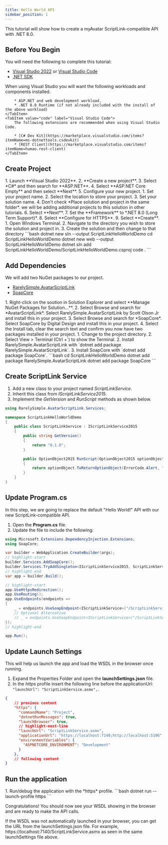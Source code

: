```yaml
---
title: Hello World API
sidebar_position: 1
---
```



This tutorial will show how to create a myAvatar ScriptLink-compatible API with .NET 8.0.

## Before You Begin

You will need the following to complete this tutorial:

* [Visual Studio 2022](https://visualstudio.microsoft.com/downloads/) or [Visual Studio Code](https://code.visualstudio.com/)
* [.NET SDK](https://learn.microsoft.com/en-us/dotnet/core/install/)

<Tabs groupId="ide" queryString="ide">
    <TabItem value="vs" label="Visual Studio" default>
        When using Visual Studio you will want the following workloads and components installed.

        * ASP.NET and web development workload.
        * .NET 8.0 Runtime (if not already included with the install of the above workload)
    </TabItem>
    <TabItem value="code" label="Visual Studio Code">
        The following extensions are recommended when using Visual Studio Code.

        * [C# Dev Kit](https://marketplace.visualstudio.com/items?itemName=ms-dotnettools.csdevkit)
        * [REST Client](https://marketplace.visualstudio.com/items?itemName=humao.rest-client)
    </TabItem>
</Tabs>

## Create Project

<Tabs groupId="ide" queryString="ide">
    <TabItem value="vs" label="Visual Studio" default>
        1. Launch **Visual Studio 2022**.
        2. **Create a new project**.
        3. Select *C#* and then search for **ASP.NET**.
        4. Select **ASP.NET Core Empty** and then select **Next**.
        5. Configure your new project.
            1. Set your project name.
            2. Select the location to store your project.
            3. Set your solution name.
            4. Don't check *Place solution and project in the same folder*. we will be adding additional projects to this solution in other tutorials.
        6. Select **Next**.
        7. Set the **Framework** to *.NET 8.0 (Long Term Support)*.
        8. Select **Configure for HTTPS**.
        9. Select **Create**.
    </TabItem>
    <TabItem value="code" label="Visual Studio Code">
        1. Open Windows Terminal.
        2. Navigate to the directory you wish to store the solution and project in.
        3. Create the solution and then change to that directory
        ```bash
        dotnet new sln --output ScriptLinkHelloWorldDemo
        cd ScriptLinkHelloWorldDemo
        dotnet new web --output ScriptLinkHelloWorldDemo
        dotnet sln add ScriptLinkHelloWorldDemo/ScriptLinkHelloWorldDemo.csproj
        code .
        ```
    </TabItem>
</Tabs>

## Add Dependencies

We will add two NuGet packages to our project.

* [RarelySimple.AvatarScriptLink](https://www.nuget.org/packages/RarelySimple.AvatarScriptLink)
* [SoapCore](https://www.nuget.org/packages/SoapCore)

<Tabs groupId="ide" queryString="ide">
    <TabItem value="vs" label="Visual Studio" default>
        1. Right-click on the soution in Solution Explorer and select **Manage NuGet Packages for Solution...**.
        2. Select Browse and search for *AvatarScriptLink*. Select RarelySimple.AvatarScriptLink by Scott Olson Jr and install this in your project.
        3. Select Browse and search for *SoapCore*. Select SoapCore by Digital Design and install this in your project.
        4. Select the Install tab, clear the search text and confirm you now have two packages installed in your project.
    </TabItem>
    <TabItem value="code" label="Visual Studio Code">
        1. Change to the project directory.
        2. Select View > Terminal (Ctrl +`) to show the Terminal.
        2. Install RarelySimple.AvatarScriptLink with `dotnet add package RarelySimple.AvatarScriptLink`.
        3. Install SoapCore with `dotnet add package SoapCore`.
        ```bash
        cd ScriptLinkHelloWorldDemo
        dotnet add package RarelySimple.AvatarScriptLink
        dotnet add package SoapCore
        ```
    </TabItem>
</Tabs>

## Create ScriptLink Service

1. Add a new class to your project named *ScriptLinkService*.
2. Inherit this class from *IScriptLinkService2015*.
3. Implement the *GetVersion* and *RunScript* methods as shown below.

```cs title="/ScriptLinkService.cs"
using RarelySimple.AvatarScriptLink.Services;

namespace ScriptLinkHelloWorldDemo
{
    public class ScriptLinkService : IScriptLinkService2015
    {
        public string GetVersion()
        {
            return "0.1.0";
        }

        public OptionObject2015 RunScript(OptionObject2015 optionObject, string parameter)
        {
            return optionObject.ToReturnOptionObject(ErrorCode.Alert, "Hello World!");
        }
    }
}
```

## Update Program.cs

In this step, we are going to replace the default "Hello World!" API with our new ScriptLink-compatible API.

1. Open the **Program.cs** file.
2. Update the file to include the following:

```cs title="/Program.cs"
using Microsoft.Extensions.DependencyInjection.Extensions;
using SoapCore;

var builder = WebApplication.CreateBuilder(args);
// highlight-start
builder.Services.AddSoapCore();
builder.Services.TryAddSingleton<IScriptLinkService2015, ScriptLinkService>();
// highlight-end
var app = builder.Build();

// highlight-start
app.UseHttpsRedirection();
app.UseRouting();
app.UseEndpoints(endpoints =>
{
    _ = endpoints.UseSoapEndpoint<IScriptLinkService>("/ScriptLinkService.asmx", new SoapEncoderOptions(), SoapSerializer.XmlSerializer);
    // Optional Alternative
    // _ = endpoints.UseSoapEndpoint<IScriptLinkService>("/ScriptLinkService.svc", new SoapEncoderOptions(), SoapSerializer.DataContractSerializer);
});
// highlight-end

app.Run();
```

## Update Launch Settings

This will help us launch the app and load the WSDL in the browser once running.

1. Expand the Properties Folder and open the **launchSettings.json** file.
2. In the *https* profile insert the following line before the applicationUrl: `"launchUrl": "ScriptLinkService.asmx",`.

```json title="Properties/launchSettings.json"
{
    // previous content
    "https": {
      "commandName": "Project",
      "dotnetRunMessages": true,
      "launchBrowser": true,
      // highlight-next-line
      "launchUrl": "ScriptLinkService.asmx",
      "applicationUrl": "https://localhost:7140;http://localhost:5106",
      "environmentVariables": {
        "ASPNETCORE_ENVIRONMENT": "Development"
      }
    },
    // following content
}
```

## Run the application


<Tabs groupId="ide" queryString="ide">
    <TabItem value="vs" label="Visual Studio" default>
        1. Run/debug the application with the *https* profile.
    </TabItem>
    <TabItem value="code" label="Visual Studio Code">
        ```bash
        dotnet run --launch-profile https
        ```
    </TabItem>
</Tabs>

Congratulations! You should now see your WSDL showing in the browser and are ready to make the API calls.

If the WSDL was not automatically launched in your browser, you can get the URL from the launchSettings.json file. For example, https://localhost:7140/ScriptLinkService.asmx as seen in the same launchSettings file above.
